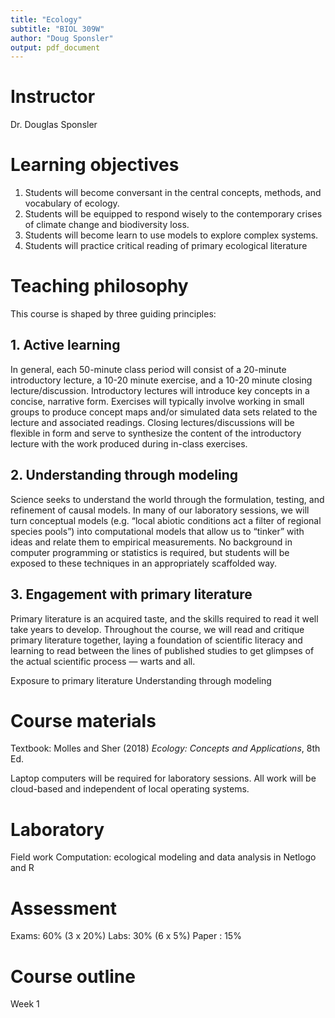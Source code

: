 ```yaml
---
title: "Ecology"
subtitle: "BIOL 309W"
author: "Doug Sponsler"
output: pdf_document
---
```


# Instructor
Dr. Douglas Sponsler

# Learning objectives

1. Students will become conversant in the central concepts, methods, and vocabulary of ecology. 
2. Students will be equipped to respond wisely to the contemporary crises of climate change and biodiversity loss. 
2. Students will become learn to use models to explore complex systems. 
3. Students will practice critical reading of primary ecological literature

# Teaching philosophy

This course is shaped by three guiding principles:

## 1. Active learning

In general, each 50-minute class period will consist of a 20-minute introductory lecture, a 10-20 minute exercise, and a 10-20 minute closing lecture/discussion. Introductory lectures will introduce key concepts in a concise, narrative form. Exercises will typically involve working in small groups to produce concept maps and/or simulated data sets related to the lecture and associated readings. Closing lectures/discussions will be flexible in form and serve to synthesize the content of the introductory lecture with the work produced during in-class exercises.

## 2. Understanding through modeling

Science seeks to understand the world through the formulation, testing, and refinement of causal models. In many of our laboratory sessions, we will turn conceptual models (e.g. "local abiotic conditions act a filter of regional species pools") into computational models that allow us to "tinker" with ideas and relate them to empirical measurements. No background in computer programming or statistics is required, but students will be exposed to these techniques in an appropriately scaffolded way.  

## 3. Engagement with primary literature

Primary literature is an acquired taste, and the skills required to read it well take years to develop. Throughout the course, we will read and critique primary literature together, laying a foundation of scientific literacy and learning to read between the lines of published studies to get glimpses of the actual scientific process --- warts and all.


Exposure to primary literature
Understanding through modeling

# Course materials

Textbook: Molles and Sher (2018) *Ecology: Concepts and Applications*, 8th Ed.

Laptop computers will be required for laboratory sessions. All work will be cloud-based and independent of local operating systems.
<!-- http://netlogoweb.org/ -->
<!-- RStudio Cloud -->

# Laboratory 
Field work
Computation: ecological modeling and data analysis in Netlogo and R

# Assessment

Exams: 60% (3 x 20%)
Labs: 30% (6 x 5%)
Paper : 15%


# Course outline

Week 1